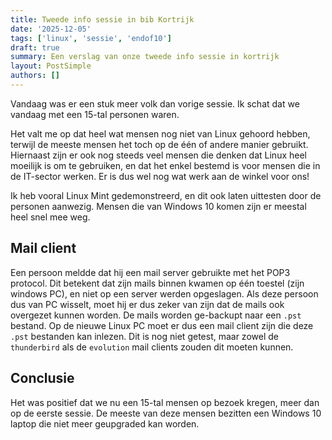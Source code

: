```yaml
---
title: Tweede info sessie in bib Kortrijk
date: '2025-12-05'
tags: ['linux', 'sessie', 'endof10']
draft: true
summary: Een verslag van onze tweede info sessie in kortrijk
layout: PostSimple
authors: []
---
```


Vandaag was er een stuk meer volk dan vorige sessie. Ik schat dat we vandaag met
een 15-tal personen waren.

Het valt me op dat heel wat mensen nog niet van Linux gehoord hebben, terwijl de
meeste mensen het toch op de één of andere manier gebruikt. Hiernaast zijn er
ook nog steeds veel mensen die denken dat Linux heel moeilijk is om te
gebruiken, en dat het enkel bestemd is voor mensen die in de IT-sector werken.
Er is dus wel nog wat werk aan de winkel voor ons!

Ik heb vooral Linux Mint gedemonstreerd, en dit ook laten uittesten door de
personen aanwezig. Mensen die van Windows 10 komen zijn er meestal heel snel mee
weg.

## Mail client

Een persoon meldde dat hij een mail server gebruikte met het POP3 protocol. Dit
betekent dat zijn mails binnen kwamen op één toestel (zijn windows PC), en niet
op een server werden opgeslagen. Als deze persoon dus van PC wisselt, moet hij
er dus zeker van zijn dat de mails ook overgezet kunnen worden. De mails worden
ge-backupt naar een `.pst` bestand. Op de nieuwe Linux PC moet er dus een mail
client zijn die deze `.pst` bestanden kan inlezen. Dit is nog niet getest, maar
zowel de `thunderbird` als de `evolution` mail clients zouden dit moeten kunnen.

## Conclusie

Het was positief dat we nu een 15-tal mensen op bezoek kregen, meer dan op de
eerste sessie. De meeste van deze mensen bezitten een Windows 10 laptop die niet
meer geupgraded kan worden.
